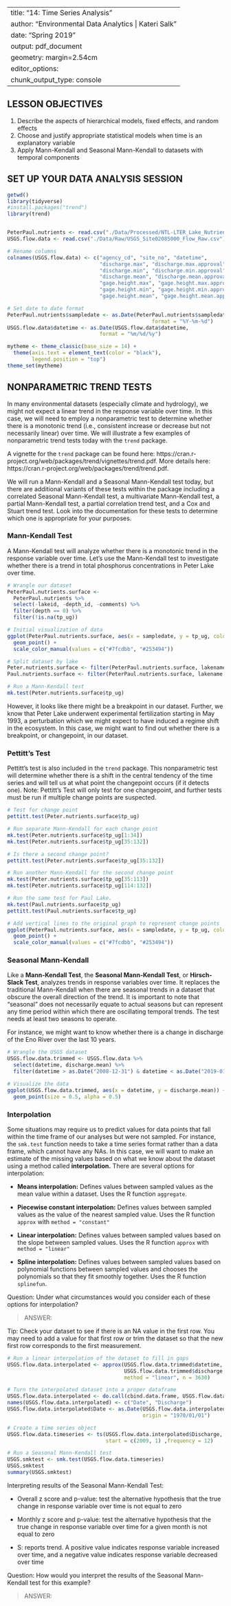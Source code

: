 
---
title: "14: Time Series Analysis"
author: "Environmental Data Analytics | Kateri Salk"
date: "Spring 2019"
output: pdf_document
geometry: margin=2.54cm
editor_options: 
  chunk_output_type: console
---

## LESSON OBJECTIVES
1. Describe the aspects of hierarchical models, fixed effects, and random effects
2. Choose and justify appropriate statistical models when time is an explanatory variable
3. Apply Mann-Kendall and Seasonal Mann-Kendall to datasets with temporal components

## SET UP YOUR DATA ANALYSIS SESSION

```r
getwd()
library(tidyverse)
#install.packages("trend")
library(trend)


PeterPaul.nutrients <- read.csv("./Data/Processed/NTL-LTER_Lake_Nutrients_PeterPaul_Processed.csv")
USGS.flow.data <- read.csv("./Data/Raw/USGS_Site02085000_Flow_Raw.csv")

# Rename columns
colnames(USGS.flow.data) <- c("agency_cd", "site_no", "datetime", 
                              "discharge.max", "discharge.max.approval", 
                              "discharge.min", "discharge.min.approval", 
                              "discharge.mean", "discharge.mean.approval", 
                              "gage.height.max", "gage.height.max.approval", 
                              "gage.height.min", "gage.height.min.approval", 
                              "gage.height.mean", "gage.height.mean.approval")

# Set date to date format
PeterPaul.nutrients$sampledate <- as.Date(PeterPaul.nutrients$sampledate, 
                                               format = "%Y-%m-%d")
USGS.flow.data$datetime <- as.Date(USGS.flow.data$datetime, 
                              format = "%m/%d/%y")

mytheme <- theme_classic(base_size = 14) +
  theme(axis.text = element_text(color = "black"), 
        legend.position = "top")
theme_set(mytheme)

```

## NONPARAMETRIC TREND TESTS

In many environmental datasets (especially climate and hydrology), we might not expect a linear trend in the response variable over time. In this case, we will need to employ a nonparametric test to determine whether there is a monotonic trend (i.e., consistent increase or decrease but not necessarily linear) over time. We will illustrate a few examples of nonparametric trend tests today with the `trend` package. 

A vignette for the `trend` package can be found here: https://cran.r-project.org/web/packages/trend/vignettes/trend.pdf. More details here: https://cran.r-project.org/web/packages/trend/trend.pdf.

We will run a Mann-Kendall and a Seasonal Mann-Kendall test today, but there are additional variants of these tests within the package including a correlated Seasonal Mann-Kendall test, a multivariate Mann-Kendall test, a partial Mann-Kendall test, a partial correlation trend test, and a Cox and Stuart trend test. Look into the documentation for these tests to determine which one is appropriate for your purposes.

### Mann-Kendall Test
A Mann-Kendall test will analyze whether there is a monotonic trend in the response variable over time. Let's use the Mann-Kendall test to investigate whether there is a trend in total phosphorus concentrations in Peter Lake over time. 

```r
# Wrangle our dataset
PeterPaul.nutrients.surface <- 
  PeterPaul.nutrients %>%
  select(-lakeid, -depth_id, -comments) %>%
  filter(depth == 0) %>%
  filter(!is.na(tp_ug))

# Initial visualization of data
ggplot(PeterPaul.nutrients.surface, aes(x = sampledate, y = tp_ug, color = lakename)) + 
  geom_point() +
  scale_color_manual(values = c("#7fcdbb", "#253494"))

# Split dataset by lake
Peter.nutrients.surface <- filter(PeterPaul.nutrients.surface, lakename == "Peter Lake")
Paul.nutrients.surface <- filter(PeterPaul.nutrients.surface, lakename == "Paul Lake")

# Run a Mann-Kendall test
mk.test(Peter.nutrients.surface$tp_ug)

```

However, it looks like there might be a breakpoint in our dataset. Further, we know that Peter Lake underwent experimental fertilization starting in May 1993, a perturbation which we might expect to have induced a regime shift in the ecosystem. In this case, we might want to find out whether there is a breakpoint, or changepoint, in our dataset. 

### Pettitt's Test
Pettitt's test is also included in the `trend` package. This nonparametric test will determine whether there is a shift in the central tendency of the time series and will tell us at what point the changepoint occurs (if it detects one). Note: Pettitt's Test will only test for one changepoint, and further tests must be run if multiple change points are suspected.
```r
# Test for change point
pettitt.test(Peter.nutrients.surface$tp_ug)

# Run separate Mann-Kendall for each change point
mk.test(Peter.nutrients.surface$tp_ug[1:34])
mk.test(Peter.nutrients.surface$tp_ug[35:132])

# Is there a second change point?
pettitt.test(Peter.nutrients.surface$tp_ug[35:132])

# Run another Mann-Kendall for the second change point
mk.test(Peter.nutrients.surface$tp_ug[35:113])
mk.test(Peter.nutrients.surface$tp_ug[114:132])

# Run the same test for Paul Lake. 
mk.test(Paul.nutrients.surface$tp_ug)
pettitt.test(Paul.nutrients.surface$tp_ug)

# Add vertical lines to the original graph to represent change points
ggplot(PeterPaul.nutrients.surface, aes(x = sampledate, y = tp_ug, color = lakename)) + 
  geom_point() +
  scale_color_manual(values = c("#7fcdbb", "#253494"))

```
### Seasonal Mann-Kendall

Like a **Mann-Kendall Test**, the **Seasonal Mann-Kendall Test**, or **Hirsch-Slack Test**, analyzes trends in response variables over time. It replaces the traditional Mann-Kendall when there are seasonal trends in a dataset that obscure the overall direction of the trend. It is important to note that "seasonal" does not necessarily equate to actual seasons but can represent any time period within which there are oscillating temporal trends. The test needs at least two seasons to operate.

For instance, we might want to know whether there is a change in discharge of the Eno River over the last 10 years.
```r
# Wrangle the USGS dataset
USGS.flow.data.trimmed <- USGS.flow.data %>%
  select(datetime, discharge.mean) %>%
  filter(datetime > as.Date("2008-12-31") & datetime < as.Date("2019-01-01"))

# Visualize the data
ggplot(USGS.flow.data.trimmed, aes(x = datetime, y = discharge.mean)) +
  geom_point(size = 0.5, alpha = 0.5)
```

### Interpolation
Some situations may require us to predict values for data points that fall within the time frame of our analyses but were not sampled. For instance, the `smk.test` function needs to take a time series format rather than a data frame, which cannot have any NAs. In this case, we will want to make an estimate of the missing values based on what we know about the dataset using a method called **interpolation.** There are several options for interpolation: 

  + **Means interpolation:** Defines values between sampled values as the mean value within a dataset. Uses the R function `aggregate`.
  
  + **Piecewise constant interpolation:** Defines values between sampled values as the value of the nearest sampled value. Uses the R function `approx` with `method = "constant"`
  
  + **Linear interpolation:** Defines values between sampled values based on the slope between sampled values. Uses the R function `approx` with `method = "linear"`
  
  + **Spline interpolation:** Defines values between sampled values based on polynomial functions between sampled values and chooses the polynomials so that they fit smoothly together. Uses the R function `splinefun`.

Question: Under what circumstances would you consider each of these options for interpolation? 

> ANSWER: 

Tip: Check your dataset to see if there is an NA value in the first row. You may need to add a value for that first row or trim the dataset so that the new first row corresponds to the first measurement.

```r
# Run a linear interpolation of the dataset to fill in gaps
USGS.flow.data.interpolated <- approx(USGS.flow.data.trimmed$datetime,
                                      USGS.flow.data.trimmed$discharge.mean, 
                                      method = "linear", n = 3630)

# Turn the interpolated dataset into a proper dataframe
USGS.flow.data.interpolated <- do.call(cbind.data.frame, USGS.flow.data.interpolated)
names(USGS.flow.data.interpolated) <- c("Date", "Discharge")
USGS.flow.data.interpolated$Date <- as.Date(USGS.flow.data.interpolated$Date, 
                                            origin = "1970/01/01")

# Create a time series object
USGS.flow.data.timeseries <- ts(USGS.flow.data.interpolated$Discharge, 
                                start = c(2009, 1) ,frequency = 12)

# Run a Seasonal Mann-Kendall test
USGS.smktest <- smk.test(USGS.flow.data.timeseries)
USGS.smktest
summary(USGS.smktest)
```

Interpreting results of the Seasonal Mann-Kendall Test: 

  + Overall z score and p-value: test the alternative hypothesis that the true change in response variable over time is not equal to zero
  
  + Monthly z score and p-value: test the alternative hypothesis that the true change in response variable over time for a given month is not equal to zero
  
  + S: reports trend. A positive value indicates response variable increased over time, and a negative value indicates response variable decreased over time
  
Question: How would you interpret the results of the Seasonal Mann-Kendall test for this example?

> ANSWER: 
